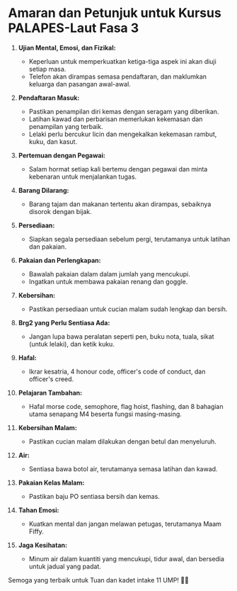 # Amaran dan Petunjuk untuk Kursus PALAPES-Laut Fasa 3

1. **Ujian Mental, Emosi, dan Fizikal:**
   - Keperluan untuk memperkuatkan ketiga-tiga aspek ini akan diuji setiap masa.
   - Telefon akan dirampas semasa pendaftaran, dan maklumkan keluarga dan pasangan awal-awal.

2. **Pendaftaran Masuk:**
   - Pastikan penampilan diri kemas dengan seragam yang diberikan.
   - Latihan kawad dan perbarisan memerlukan kekemasan dan penampilan yang terbaik.
   - Lelaki perlu bercukur licin dan mengekalkan kekemasan rambut, kuku, dan kasut.

3. **Pertemuan dengan Pegawai:**
   - Salam hormat setiap kali bertemu dengan pegawai dan minta kebenaran untuk menjalankan tugas.

4. **Barang Dilarang:**
   - Barang tajam dan makanan tertentu akan dirampas, sebaiknya disorok dengan bijak.

5. **Persediaan:**
   - Siapkan segala persediaan sebelum pergi, terutamanya untuk latihan dan pakaian.

6. **Pakaian dan Perlengkapan:**
   - Bawalah pakaian dalam dalam jumlah yang mencukupi.
   - Ingatkan untuk membawa pakaian renang dan goggle.

7. **Kebersihan:**
   - Pastikan persediaan untuk cucian malam sudah lengkap dan bersih.

8. **Brg2 yang Perlu Sentiasa Ada:**
   - Jangan lupa bawa peralatan seperti pen, buku nota, tuala, sikat (untuk lelaki), dan ketik kuku.

9. **Hafal:**
   - Ikrar kesatria, 4 honour code, officer's code of conduct, dan officer's creed.

10. **Pelajaran Tambahan:**
    - Hafal morse code, semophore, flag hoist, flashing, dan 8 bahagian utama senapang M4 beserta fungsi masing-masing.

11. **Kebersihan Malam:**
    - Pastikan cucian malam dilakukan dengan betul dan menyeluruh.

12. **Air:**
    - Sentiasa bawa botol air, terutamanya semasa latihan dan kawad.

13. **Pakaian Kelas Malam:**
    - Pastikan baju PO sentiasa bersih dan kemas.

14. **Tahan Emosi:**
    - Kuatkan mental dan jangan melawan petugas, terutamanya Maam Fiffy.

15. **Jaga Kesihatan:**
    - Minum air dalam kuantiti yang mencukupi, tidur awal, dan bersedia untuk jadual yang padat.

Semoga yang terbaik untuk Tuan dan kadet intake 11 UMP! 💪🏻
